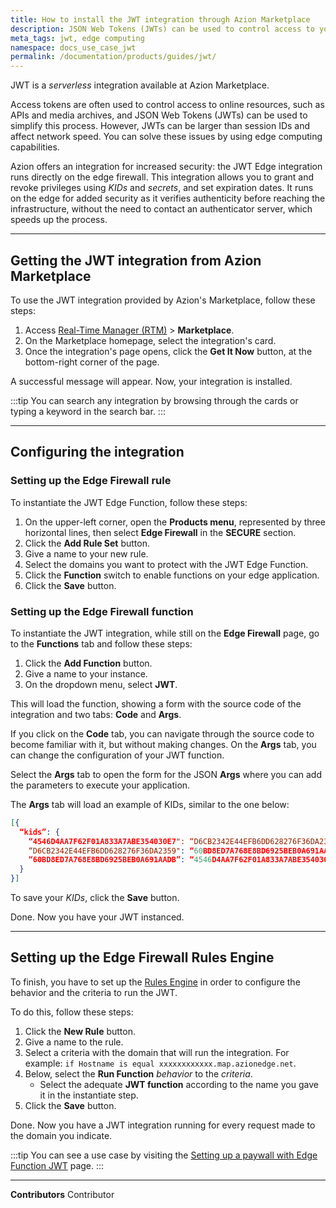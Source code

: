 ```yaml
---
title: How to install the JWT integration through Azion Marketplace
description: JSON Web Tokens (JWTs) can be used to control access to your online resources.
meta_tags: jwt, edge computing
namespace: docs_use_case_jwt
permalink: /documentation/products/guides/jwt/
---
```


JWT is a *serverless* integration available at Azion Marketplace.

Access tokens are often used to control access to online resources, such as APIs and media archives, and JSON Web Tokens (JWTs) can be used to simplify this process. However, JWTs can be larger than session IDs and affect network speed. You can solve these issues by using edge computing capabilities. 

Azion offers an integration for increased security: the JWT Edge integration runs directly on the edge firewall. This integration allows you to grant and revoke privileges using *KIDs* and *secrets*, and set expiration dates. It runs on the edge for added security as it verifies authenticity before reaching the infrastructure, without the need to contact an authenticator server, which speeds up the process.

---

## Getting the JWT integration from Azion Marketplace

To use the JWT integration provided by Azion's Marketplace, follow these steps:

1. Access [Real-Time Manager (RTM)](/en/documentation/products/guides/how-to-access-rtm/) > **Marketplace**.
2. On the Marketplace homepage, select the integration's card.
3. Once the integration's page opens, click the **Get It Now** button, at the bottom-right corner of the page.

A successful message will appear. Now, your integration is installed.

:::tip
You can search any integration by browsing through the cards or typing a keyword in the search bar.
:::

---

## Configuring the integration

### Setting up the Edge Firewall rule

To instantiate the JWT Edge Function, follow these steps:

1. On the upper-left corner, open the **Products menu**, represented by three horizontal lines, then select **Edge Firewall** in the **SECURE** section.
2. Click the **Add Rule Set** button.
3. Give a name to your new rule.
4. Select the domains you want to protect with the JWT Edge Function.
5. Click the **Function** switch to enable functions on your edge application.
6. Click the **Save** button.

### Setting up the Edge Firewall function

To instantiate the JWT integration, while still on the **Edge Firewall** page, go to the **Functions** tab and follow these steps:

1. Click the **Add Function** button.
2. Give a name to your instance.
3. On the dropdown menu, select **JWT**.

This will load the function, showing a form with the source code of the integration and two tabs: **Code** and **Args**.

If you click on the **Code** tab, you can navigate through the source code to become familiar with it, but without making changes. On the **Args** tab, you can change the configuration of your JWT function.

Select the **Args** tab to open the form for the JSON **Args** where you can add the parameters to execute your application.

The **Args** tab will load an example of KIDs, similar to the one below:

```json
[{
  “kids”: {
    “4546D4AA7F62F01A833A7ABE354030E7": “D6CB2342E44EFB6DD628276F36DA2359”,
    “D6CB2342E44EFB6DD628276F36DA2359": “60BD8ED7A768E8BD6925BEB0A691AADB”,
    “60BD8ED7A768E8BD6925BEB0A691AADB”: “4546D4AA7F62F01A833A7ABE354030E7”
  }
}]
```

To save your *KIDs*, click the **Save** button.

Done. Now you have your JWT instanced. 

---

## Setting up the Edge Firewall Rules Engine

To finish, you have to set up the [Rules Engine](/en/documentation/products/build/edge-application/rules-engine/) in order to configure the behavior and the criteria to run the JWT.

To do this, follow these steps:

1. Click the **New Rule** button.
2. Give a name to the rule.
3. Select a criteria with the domain that will run the integration. For example: `if Hostname is equal xxxxxxxxxxxx.map.azionedge.net`.
4. Below, select the **Run Function** *behavior* to the *criteria*.
    - Select the adequate **JWT function** according to the name you gave it in the instantiate step.
5. Click the **Save** button.

Done. Now you have a JWT integration running for every request made to the domain you indicate.

:::tip
You can see a use case by visiting the [Setting up a paywall with Edge Function JWT](/en/documentation/products/guides/paywall-edge-function-jwt/) page.
:::


---


**Contributors** <ContributorList>Contributor</ContributorList>
